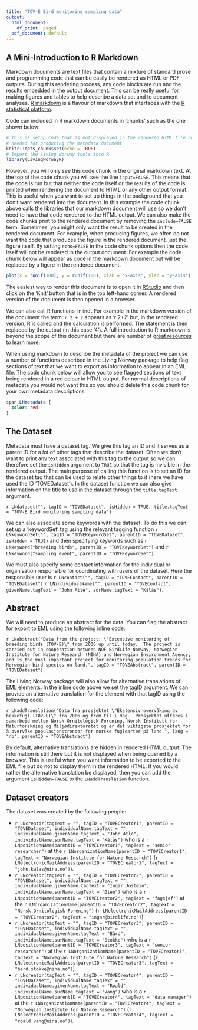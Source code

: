 ```yaml
---
title: "TOV-E Bird monitoring sampling data"
output:
  html_document:
    df_print: paged
  pdf_document: default
---
```


## A Mini-Introduction to R Markdown

Markdown documents are text files that contain a mixture of standard prose and programming code that can be easily be rendered as HTML or PDF outputs.  During this rendering process, any code blocks are run and the results embedded in the output document.  This can be really useful for making figures and tables to help describe a data set and to document analyses.  [R markdown](https://rmarkdown.rstudio.com/) is a flavour of markdown that interfaces with the [R statistical platform](https://www.r-project.org/).

Code can included in R markdown documents in 'chunks' such as the one shown below:

```r
# This is setup code that is not displayed in the rendered HTML file but includes packages
# needed for producing the metadata document
knitr::opts_chunk$set(echo = TRUE)
# Import the Living Norway tools into R
library(LivingNorwayR)
```

However, you will only see this code chunk in the original markdown text.  At the top of the code chunk you will see the line `input=FALSE`.  This means that the code is run but that neither the code itself or the results of the code is printed when rendering the document to HTML or any other output format.  This is useful when you want to set up things in the background that you don't want rendered into the document.  In this example the code chunk above calls the libraries that our markdown document will use so we don't need to have that code rendered to the HTML output.  We can also make the code chunks print to the rendered document by removing the `include=FALSE` term.  Sometimes, you might only want the result to be created in the rendered document.  For example, when producing figures, we often do not want the code that produces the figure in the rendered document, just the figure itself.  By setting `echo=FALSE` in the code chunk options then the code itself will not be rendered in the output document.  For example the code chunk below will appear as code in the markdown document but will be replaced by a figure in the rendered document.

```r
plot(x = runif(100), y = runif(100), xlab = "x-axis", ylab = "y-axis")
```

The easiest way to render this document is to open it in [RStudio](https://www.rstudio.com/) and then click on the 'Knit' button that is in the top left-hand corner. A rendered version of the document is then opened in a browser.

We can also call R functions 'inline'.  For example in the markdown version of the document the term: `r 2 + 2` appears as 'r 2+2' but, in the rendered version, R is called and the calculation is performed.  The statement is then replaced by the output (in this case '4').  A full introduction to R markdown is beyond the scope of this document but there are number of [great resources](https://bookdown.org/yihui/rmarkdown/) to learn more.

When using markdown to describe the metadata of the project we can use a number of functions described in the Living Norway package to help flag sections of text that we want to export as information to appear in an EML file.  The code chunk below will allow you to see flagged sections of text being rendered in a red colour in HTML output.  For normal descriptions of metadata you would not want this so you should delete this code chunk for your own metadata descriptions.

```css
span.LNmetadata {
  color: red;
}
```

## The Dataset

Metadata must have a dataset tag.  We give this tag an ID and it serves as a parent ID for a lot of other tags that describe the dataset.  Often we don't want to print any text associated with this tag to the output so  we can therefore set the `isHidden` argument to `TRUE` so that the tag is invisible in the rendered output.  The main purpose of calling this function is to set an ID for the dataset tag that can be used to relate other things to it (here we have used the ID 'TOVEDataset').  In the dataset function we can also give information on the title to use in the dataset through the `title.tagText` argument.

`r LNdataset("", tagID = "TOVEDataset", isHidden = TRUE, title.tagText = "TOV-E Bird monitoring sampling data")`

We can also associate some keywords with the dataset.  To do this we can set up a 'keywordSet' tag using the relevant tagging function `r LNkeywordSet("", tagID = "TOVEKeywordSet", parentID = "TOVEDataset", isHidden = TRUE)` and then specifying keywords such as `r LNkeyword("breeding birds", parentID = "TOVEKeywordSet")` and `r LNkeyword("sampling event", parentID = "TOVEKeywordSet")`.

We must also specify some contact information for the individual or organisation responsible for coordinating with users of the dataset.  Here the responsible user is `r LNcontact("", tagID = "TOVEContact", parentID = "TOVEDataset")` `r LNindividualName("", parentID = "TOVEContact", givenName.tagText = "John Atle", surName.tagText = "Kålås")`.

## Abstract

We will need to produce an abstract for the data.  You can flag the abstract for export to EML using the following inline code:

`r LNabstract("Data from the project: \"Extensive monitoring of breeding birds (TOV-E)\" from 2006 up until today.  The project is carried out in cooperation between NOF BirdLife Norway, Norwegian Institute for Nature Research (NINA) and Norwegian Environment Agency, and is the most important project for monitoring population trends for Norwegian bird species on land.", tagID = "TOVEAbstract", parentID = "TOVEDataset")`

The Living Norway package will also allow for alternative translations of EML elements.  In the inline code above we set the tagID argument.  We can provide an alternative translation for the element with that tagID using the following code:

`r LNaddTranslation("Data fra prosjektet \"Ekstensiv overvåking av hekkefugl (TOV-E)\" fra 2006 og frem til i dag.  Prosjektet utføres i samarbeid mellom Norsk Ornitologisk Forening, Norsk Institutt for Naturforskning og Miljødirektoratet og er det viktigste prosjektet for å overvåke populasjonstrender for norske fuglearter på land.", lang = "nb", parentID = "TOVEAbstract")`

By default, alternative translations are hidden in rendered HTML output.  The information is still there but it is not displayed when being opened by a browser.  This is useful when you want information to be exported to the EML file but do not to display them in the rendered HTML.  If you would rather the alternative translation be displayed, then you can add the argument `isHidden=FALSE` to the `LNaddTranslation` function.

## Dataset creators

The dataset was created by the following people:

  + `r LNcreator(tagText = "", tagID = "TOVECreator1", parentID = "TOVEDataset", individualName.tagText = "", individualName.givenName.tagText = "John Atle", individualName.surName.tagText = "Kålås")` who is a `r LNpositionName(parentID = "TOVECreator1", tagText = "senior researcher")` at the `r LNorganizationName(parentID = "TOVECreator1", tagText = "Norwegian Institute for Nature Research")` (`r LNelectronicMailAddress(parentID = "TOVECreator1", tagText = "john.kalas@nina.no")`).
  + `r LNcreator(tagText = "", tagID = "TOVECreator2", parentID = "TOVEDataset", individualName.tagText = "", individualName.givenName.tagText = "Ingar Jostein", individualName.surName.tagText = "Øien")` who is a `r LNpositionName(parentID = "TOVECreator2", tagText = "fagsjef")` at the `r LNorganizationName(parentID = "TOVECreator2", tagText = "Norsk Ornitologisk Forening")` (`r LNelectronicMailAddress(parentID = "TOVECreator2", tagText = "ingar@birdlife.no")`).
  + `r LNcreator(tagText = "", tagID = "TOVECreator3", parentID = "TOVEDataset", individualName.tagText = "", individualName.givenName.tagText = "Bård", individualName.surName.tagText = "Stokke")` who is a `r LNpositionName(parentID = "TOVECreator3", tagText = "senior researcher")` at the `r LNorganizationName(parentID = "TOVECreator3", tagText = "Norwegian Institute for Nature Research")` (`r LNelectronicMailAddress(parentID = "TOVECreator3", tagText = "bard.stokke@nina.no")`).
  + `r LNcreator(tagText = "", tagID = "TOVECreator4", parentID = "TOVEDataset", individualName.tagText = "", individualName.givenName.tagText = "Roald", individualName.surName.tagText = "Vang")` who is a `r LNpositionName(parentID = "TOVECreator4", tagText = "data manager")` at the `r LNorganizationName(parentID = "TOVECreator4", tagText = "Norwegian Institute for Nature Research")` (`r LNelectronicMailAddress(parentID = "TOVECreator4", tagText = "roald.vang@nina.no")`).
